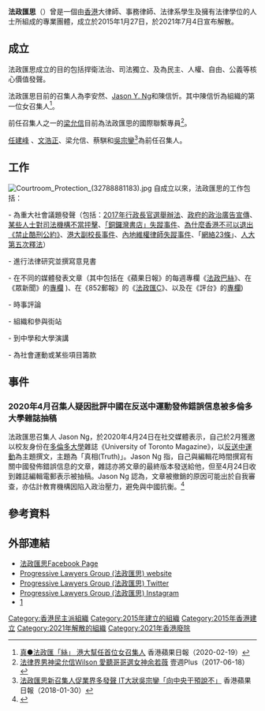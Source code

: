 {{copypaste|time=2019-01-16T13:52:22+00:00}}
{{inappropriate tone|time=2019-01-16T13:52:22+00:00}}
{{Infobox organization
| name   = 法政匯思<br>Progressive Lawyers Group
| logo   = 
| type   =  論政團體
| founded_date      = {{start date and age|2015|1|27}}
| founders          = 
| location          = {{HKG}}
| origins           =
| key_people        = [[李安然|李安然]]、{{le|Jason Y. Ng|Jason Y. Ng}}和陳信忻（召集人）
| area_served       = {{HKG}}
| dissolved         =
| footnotes         =
}}

'''法政匯思'''（{{lang-en|Progressive Lawyers Group}}）曾是一個由[[香港|香港]]大律師、事務律師、法律系學生及擁有法律學位的人士所組成的專業團體，成立於2015年1月27日，於2021年7月4日宣布解散。

== 成立 ==
法政匯思成立的目的包括捍衛法治、司法獨立、及為民主、人權、自由、公義等核心價值發聲。

法政匯思目前的召集人為李安然、[https://en.wikipedia.org/wiki/Jason_Y._Ng/ Jason Y. Ng]{{Wayback|url=https://en.wikipedia.org/wiki/Jason_Y._Ng/ |date=20201112025504 }}和陳信忻。其中陳信忻為組織的第一位女召集人<ref>[https://hk.appledaily.com/local/20200219/ZG6VLP4JQMUQZIZIRNVMRV3NYA/ 真●法政匯「絲」 港大幫任首位女召集人] {{Wayback|url=https://hk.appledaily.com/local/20200219/ZG6VLP4JQMUQZIZIRNVMRV3NYA/ |date=20200229113009 }}香港蘋果日報（2020-02-19）</ref>。

前任召集人之一的[[梁允信|梁允信]]目前為法政匯思的國際聯繫專員<ref>[https://hk.lifestyle.appledaily.com/nextplus/magazine/article/20170618/2_520715_0/-ONE-%E6%B3%95%E5%BE%8B%E7%95%8C%E7%94%B7%E7%A5%9E%E6%A2%81%E5%85%81%E4%BF%A1Wilson-%E6%84%9B%E8%81%BD%E5%93%A5%E5%93%A5%E9%81%B8%E5%A5%B3%E7%A5%9E%E4%BD%99%E8%8B%A5%E8%96%87 法律界男神梁允信Wilson 愛聽哥哥選女神余若薇] {{Wayback|url=https://hk.lifestyle.appledaily.com/nextplus/magazine/article/20170618/2_520715_0/-ONE-%E6%B3%95%E5%BE%8B%E7%95%8C%E7%94%B7%E7%A5%9E%E6%A2%81%E5%85%81%E4%BF%A1Wilson-%E6%84%9B%E8%81%BD%E5%93%A5%E5%93%A5%E9%81%B8%E5%A5%B3%E7%A5%9E%E4%BD%99%E8%8B%A5%E8%96%87 |date=20180206190214 }} 壹週Plus（2017-06-18）</ref>。

[[任建峰|任建峰]] 、[[文浩正|文浩正]]、梁允信、蔡騏和[[吳宗鑾|吳宗鑾]]<ref>[https://hk.news.appledaily.com/local/daily/article/20180130/20289574 法政匯思新召集人促業界多發聲 IT大狀吳宗鑾「向中央干預說不」] {{Wayback|url=https://hk.news.appledaily.com/local/daily/article/20180130/20289574 |date=20180205184618 }}香港蘋果日報（2018-01-30）</ref>為前任召集人。

== 工作 ==
[[File:Courtroom_Protection_(32788881183).jpg|thumb]]
自成立以來，法政匯思的工作包括：

- 為重大社會議題發聲（包括：[https://thestandnews.com/politics/2017%E5%B9%B4%E8%A1%8C%E6%94%BF%E9%95%B7%E5%AE%98%E9%81%B8%E8%88%89%E8%BE%A6%E6%B3%95%E6%84%8F%E8%A6%8B%E6%9B%B8/ 2017年行政長官選舉辦法]{{Wayback|url=https://thestandnews.com/politics/2017%E5%B9%B4%E8%A1%8C%E6%94%BF%E9%95%B7%E5%AE%98%E9%81%B8%E8%88%89%E8%BE%A6%E6%B3%95%E6%84%8F%E8%A6%8B%E6%9B%B8/ |date=20201027003314 }}、[https://thestandnews.com/politics/%E6%B3%95%E6%94%BF%E5%8C%AF%E6%80%9D%E5%B0%B1%E9%A6%99%E6%B8%AF%E7%9A%84%E6%94%BF%E6%B2%BB%E5%BB%A3%E5%91%8A%E6%8F%90%E4%BA%A4%E7%9A%84%E6%84%8F%E8%A6%8B%E6%9B%B8/ 政府的政治廣告宣傳]{{Wayback|url=https://thestandnews.com/politics/%E6%B3%95%E6%94%BF%E5%8C%AF%E6%80%9D%E5%B0%B1%E9%A6%99%E6%B8%AF%E7%9A%84%E6%94%BF%E6%B2%BB%E5%BB%A3%E5%91%8A%E6%8F%90%E4%BA%A4%E7%9A%84%E6%84%8F%E8%A6%8B%E6%9B%B8/ |date=20210116222309 }}、[http://www.post852.com/145532/%E6%B3%95%E6%94%BF%E5%8C%AF%E6%80%9D%E5%B0%B1%E6%9C%89%E9%97%9C%E8%BF%91%E6%9C%9F%E5%B0%8D%E5%8F%B8%E6%B3%95%E6%A9%9F%E6%A7%8B%E4%B8%8D%E7%95%B6%E6%8A%A8%E6%93%8A%E4%B9%8B%E8%81%B2%E6%98%8E/ 某些人士對司法機構不當抨擊]{{Wayback|url=http://www.post852.com/145532/%E6%B3%95%E6%94%BF%E5%8C%AF%E6%80%9D%E5%B0%B1%E6%9C%89%E9%97%9C%E8%BF%91%E6%9C%9F%E5%B0%8D%E5%8F%B8%E6%B3%95%E6%A9%9F%E6%A7%8B%E4%B8%8D%E7%95%B6%E6%8A%A8%E6%93%8A%E4%B9%8B%E8%81%B2%E6%98%8E/ |date=20201024010745 }}、[https://www.thestandnews.com/politics/%E7%9F%AD%E8%A9%95-%E9%8A%85%E9%91%BC%E7%81%A3%E6%9B%B8%E5%BA%97-%E4%BA%BA%E5%8F%A3%E5%A4%B1%E8%B9%A4%E4%BA%8B%E4%BB%B6/ 「銅鑼灣書店」失蹤事件]{{Wayback|url=https://www.thestandnews.com/politics/%E7%9F%AD%E8%A9%95-%E9%8A%85%E9%91%BC%E7%81%A3%E6%9B%B8%E5%BA%97-%E4%BA%BA%E5%8F%A3%E5%A4%B1%E8%B9%A4%E4%BA%8B%E4%BB%B6/ |date=20210116161553 }}、[https://thestandnews.com/politics/%E6%B3%95%E6%94%BF%E5%8C%AF%E6%80%9D%E7%9F%AD%E8%A9%95-%E6%A2%81%E6%8C%AF%E8%8B%B1%E5%B0%B1%E7%A6%81%E6%AD%A2%E9%85%B7%E5%88%91%E5%85%AC%E7%B4%84%E7%9A%84%E8%A8%80%E8%AB%96-%E8%BC%95%E7%8E%87%E5%8D%B1%E9%9A%AA-%E7%84%A1%E5%8A%A9%E8%A7%A3%E6%B1%BA%E5%95%8F%E9%A1%8C/ 為什麼香港不可以退出《禁止酷刑公約》]{{Wayback|url=https://thestandnews.com/politics/%E6%B3%95%E6%94%BF%E5%8C%AF%E6%80%9D%E7%9F%AD%E8%A9%95-%E6%A2%81%E6%8C%AF%E8%8B%B1%E5%B0%B1%E7%A6%81%E6%AD%A2%E9%85%B7%E5%88%91%E5%85%AC%E7%B4%84%E7%9A%84%E8%A8%80%E8%AB%96-%E8%BC%95%E7%8E%87%E5%8D%B1%E9%9A%AA-%E7%84%A1%E5%8A%A9%E8%A7%A3%E6%B1%BA%E5%95%8F%E9%A1%8C/ |date=20201204025035 }}、[https://www.facebook.com/proglawgroup/posts/574949632671913:0 港大副校長事件]{{Dead link|date=2018年6月 |bot=InternetArchiveBot |fix-attempted=no }}、[https://thestandnews.com/china/%E7%AB%8B%E5%8D%B3%E9%87%8B%E6%94%BE%E5%85%A7%E5%9C%B0%E7%B6%AD%E6%AC%8A%E5%BE%8B%E5%B8%AB-%E6%87%87%E6%B1%82%E9%A6%99%E6%B8%AF%E5%BE%8B%E5%B8%AB%E6%9C%83-%E5%A4%A7%E5%BE%8B%E5%B8%AB%E5%85%AC%E6%9C%83%E7%99%BC%E8%81%B2/ 內地維權律師失蹤事件]{{Wayback|url=https://thestandnews.com/china/%E7%AB%8B%E5%8D%B3%E9%87%8B%E6%94%BE%E5%85%A7%E5%9C%B0%E7%B6%AD%E6%AC%8A%E5%BE%8B%E5%B8%AB-%E6%87%87%E6%B1%82%E9%A6%99%E6%B8%AF%E5%BE%8B%E5%B8%AB%E6%9C%83-%E5%A4%A7%E5%BE%8B%E5%B8%AB%E5%85%AC%E6%9C%83%E7%99%BC%E8%81%B2/ |date=20210126091003 }}、「[http://www.post852.com/137070/%E7%B6%B2%E7%B5%A123%E6%A2%9D%E2%94%80%E4%B8%8D%E5%A4%AA%E6%87%B6%E7%9A%84%E6%87%B6%E4%BA%BA%E5%8C%85/ 網絡23條]{{Wayback|url=http://www.post852.com/137070/%E7%B6%B2%E7%B5%A123%E6%A2%9D%E2%94%80%E4%B8%8D%E5%A4%AA%E6%87%B6%E7%9A%84%E6%87%B6%E4%BA%BA%E5%8C%85/ |date=20191212161208 }}」、[https://www.thestandnews.com/politics/%E6%B3%95%E6%94%BF%E5%8C%AF%E6%80%9D%E6%84%8F%E8%A6%8B%E6%9B%B8-%E5%BC%B7%E7%83%88%E8%AD%B4%E8%B2%AC%E4%BA%BA%E5%A4%A7%E9%87%8B%E6%B3%95-%E7%82%BA%E6%94%BF%E6%B2%BB%E7%9B%AE%E7%9A%84%E6%BF%AB%E7%94%A8%E8%A7%A3%E9%87%8B%E6%AC%8A/ 人大第五次釋法]{{Wayback|url=https://www.thestandnews.com/politics/%E6%B3%95%E6%94%BF%E5%8C%AF%E6%80%9D%E6%84%8F%E8%A6%8B%E6%9B%B8-%E5%BC%B7%E7%83%88%E8%AD%B4%E8%B2%AC%E4%BA%BA%E5%A4%A7%E9%87%8B%E6%B3%95-%E7%82%BA%E6%94%BF%E6%B2%BB%E7%9B%AE%E7%9A%84%E6%BF%AB%E7%94%A8%E8%A7%A3%E9%87%8B%E6%AC%8A/ |date=20191005084852 }}）

- 進行法律研究並撰寫意見書

- 在不同的媒體發表文章（其中包括在《蘋果日報》的每週專欄《[https://www.facebook.com/plgbrothersandsisters/ 法政巴絲]》、在《眾新聞》的[https://www.hkcnews.com/blogger/法政匯思-251/ 專欄] {{Wayback|url=https://www.hkcnews.com/blogger/%E6%B3%95%E6%94%BF%E5%8C%AF%E6%80%9D-251/ |date=20210628172715 }})、在《852郵報》的《[http://www.post852.com/category/blogs/%E6%B3%95%E6%94%BF%E5%8C%AFc/ 法政匯C]{{Wayback|url=http://www.post852.com/category/blogs/%E6%B3%95%E6%94%BF%E5%8C%AFc/ |date=20191129074045 }}》、以及在《評台》的[https://web.archive.org/web/20170119053026/http://www.pentoy.hk/author/p486/ 專欄])

- 時事評論

- 組織和參與街站

- 到中學和大學演講

- 為社會運動或某些項目籌款
==事件==
===2020年4月召集人疑因批評中國在反送中運動發佈錯誤信息被多倫多大學雜誌抽稿===
法政匯思召集人 Jason Ng，於2020年4月24日在社交媒體表示，自己於2月獲邀以校友身份在[[多倫多大學|多倫多大學]]雜誌《University of Toronto Magazine》，以[[反送中運動|反送中運動]]為主題撰文，主題為「真相(Truth)」。Jason Ng 指，自己與編輯花時間撰寫有關中國發佈錯誤信息的文章，雜誌亦將文章的最終版本發送給他，但至4月24日收到雜誌編輯電郵表示被抽稿。Jason Ng 認為，文章被撤銷的原因可能出於自我審查，亦估計教育機構因陷入政治壓力，避免與中國抗衡。<ref name="TheStandNews-20200424-1">{{cite web |title=多倫多大學校刊邀法政匯思召集人撰文談反送中　文章突抽起　作者估計與政治壓力有關 |url=https://www.thestandnews.com/politics/%E5%8A%A0%E6%8B%BF%E5%A4%A7%E5%A4%A7%E5%AD%B8%E6%A0%A1%E5%88%8A%E9%82%80%E6%B3%95%E6%94%BF%E5%8C%AF%E6%80%9D%E5%8F%AC%E9%9B%86%E4%BA%BA%E6%92%B0%E6%96%87%E8%AB%87%E5%8F%8D%E9%80%81%E4%B8%AD-%E6%96%87%E7%AB%A0%E7%AA%81%E6%8A%BD%E8%B5%B7-%E4%BD%9C%E8%80%85%E4%BC%B0%E8%A8%88%E8%88%87%E6%94%BF%E6%B2%BB%E5%A3%93%E5%8A%9B%E6%9C%89%E9%97%9C/ |accessdate=2020-04-27 |archive-date=2020-05-15 |archive-url=https://web.archive.org/web/20200515023826/https://www.thestandnews.com/politics/%E5%8A%A0%E6%8B%BF%E5%A4%A7%E5%A4%A7%E5%AD%B8%E6%A0%A1%E5%88%8A%E9%82%80%E6%B3%95%E6%94%BF%E5%8C%AF%E6%80%9D%E5%8F%AC%E9%9B%86%E4%BA%BA%E6%92%B0%E6%96%87%E8%AB%87%E5%8F%8D%E9%80%81%E4%B8%AD-%E6%96%87%E7%AB%A0%E7%AA%81%E6%8A%BD%E8%B5%B7-%E4%BD%9C%E8%80%85%E4%BC%B0%E8%A8%88%E8%88%87%E6%94%BF%E6%B2%BB%E5%A3%93%E5%8A%9B%E6%9C%89%E9%97%9C/ |dead-url=no }}</ref>
==參考資料==
{{reflist}}

==外部連結==
*[https://www.facebook.com/hkplg 法政匯思Facebook Page]{{Wayback|url=https://www.facebook.com/hkplg |date=20201117184355 }}
*[https://www.hkplg.org Progressive Lawyers Group (法政匯思) website]{{Wayback|url=https://www.hkplg.org/ |date=20210303031326 }}
*[https://twitter.com/HongKongPLG Progressive Lawyers Group (法政匯思) Twitter] {{Wayback|url=https://twitter.com/HongKongPLG |date=20200723010833 }}
*[https://www.instagram.com/hk.plg/ Progressive Lawyers Group (法政匯思) Instagram]
*[https://www.hkba.org/zh-hant/Bar-List]{{Wayback|url=https://www.hkba.org/zh-hant/Bar-List |date=20210417045925 }}

{{香港政黨}}

[[Category:香港民主派組織|Category:香港民主派組織]]
[[Category:2015年建立的組織|Category:2015年建立的組織]]
[[Category:2015年香港建立|Category:2015年香港建立]]
[[Category:2021年解散的組織|Category:2021年解散的組織]]
[[Category:2021年香港廢除|Category:2021年香港廢除]]